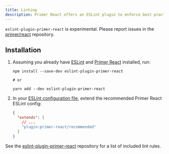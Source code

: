 ```yaml
---
title: Linting
description: Primer React offers an ESLint plugin to enforce best practices and fix common problems.
---
```



<Note variant="warning">

`eslint-plugin-primer-react` is experimental. Please report issues in the [primer/react](https://github.com/primer/react) repository.

</Note>

## Installation

1. Assuming you already have [ESLint](https://www.npmjs.com/package/eslint) and [Primer React](https://github.com/primer/react) installed, run:

   ```shell
   npm install --save-dev eslint-plugin-primer-react

   # or

   yarn add --dev eslint-plugin-primer-react
   ```

2. In your [ESLint configuration file](https://eslint.org/docs/user-guide/configuring/configuration-files), extend the recommended Primer React ESLint config:

   ```json
   {
     "extends": [
       // ...
       "plugin:primer-react/recommended"
     ]
   }
   ```

See the [eslint-plugin-primer-react](https://github.com/primer/eslint-plugin-primer-react) repository for a list of included lint rules.
